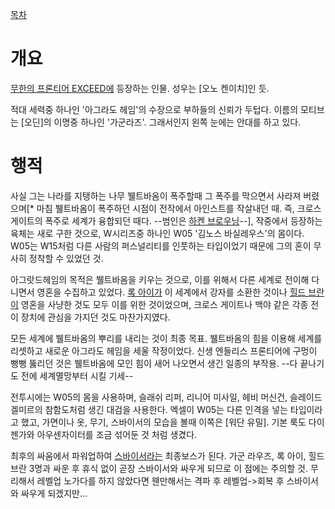 [[목차]]
= 개요 =
[[무한의 프론티어 EXCEED]]에 등장하는 인물. 성우는 [오노 켄이치]인 듯.

적대 세력중 하나인 '아그라도 헤임'의 수장으로 부하들의 신뢰가 두텁다. 이름의 모티브는 [오딘]의 이명중 하나인 '가군라즈'. 그래서인지 왼쪽 눈에는 안대를 하고 있다.

= 행적 =
사실 그는 나라를 지탱하는 나무 뷀트바옴이 폭주할때 그 폭주를 막으면서 사라져 버렸으며[* 마침 뷀트바옴이 폭주하던 시점이 전작에서 아인스트를 작살내던 때. 즉, 크로스 게이트의 폭주로 세계가 융합되던 때다. --범인은 [[하켄 브로우닝]]--], 작중에서 등장하는 육체는 새로 구한 것으로, W시리즈중 하나인 W05 '김노스 바실레우스'의 몸이다. W05는 W15처럼 다른 사람의 퍼스널리티를 인풋하는 타입이었기 때문에 그의 혼이 무사히 정착할 수 있었던 것.

아그랏드헤임의 목적은 뷀트바옴을 키우는 것으로, 이를 위해서 다른 세계로 전이해 다니면서 영혼을 수집하고 있었다. [[록 아이]]가 이 세계에서 강자를 소환한 것이나 [[힐드 브란]]이 영혼을 사냥한 것도 모두 이를 위한 것이었으며, 크로스 게이트나 백야 같은 각종 전이 장치에 관심을 가지던 것도 마찬가지였다.

모든 세계에 뷀트바옴의 뿌리를 내리는 것이 최종 목표. 뷀트바옴의 힘을 이용해 세계를 리셋하고 새로운 아그라도 헤임을 세울 작정이었다. 신생 엔들리스 프론티어에 구멍이 뻥뻥 뚫리던 것은 뷀트바옴에 모인 힘이 새어 나오면서 생긴 일종의 부작용. --다 끝나기도 전에 세계멸망부터 시킬 기세--

전투시에는 W05의 몸을 사용하며, 슬래쉬 리퍼, 리니어 미사일, 헤비 머신건, 슬레이드 겔미르의 참함도처럼 생긴 대검을 사용한다. 엑셀이 W05는 다른 인격을 넣는 타입이라고 했고, 가면이나 옷, 무기, 스바이서의 모습을 볼때 이쪽은 [워단 유밀]. 기본 룩도 다이젠가와 아우센자이터를 조금 섞어둔 것 처럼 생겼다.

최후의 싸움에서 파워업하여 [[스바이서]]라는 최종보스가 된다. 가군 라우즈, 록 아이, 힐드 브란 3명과 싸운 후 휴식 없이 곧장 스바이서와 싸우게 되므로 이 점에는 주의할 것. 무리해서 레벨업 노가다를 하지 않았다면 웬만해서는 격파 후 레벨업->회복 후 스바이서와 싸우게 되겠지만...
